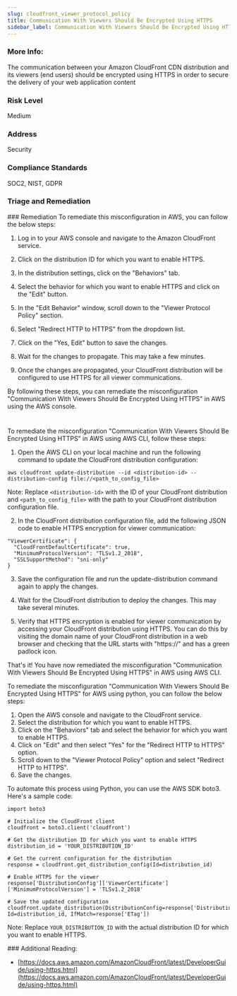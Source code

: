 ```yaml
---
slug: cloudfront_viewer_protocol_policy
title: Communication With Viewers Should Be Encrypted Using HTTPS
sidebar_label: Communication With Viewers Should Be Encrypted Using HTTPS
---
```


### More Info:

The communication between your Amazon CloudFront CDN distribution and its viewers (end users) should be encrypted using HTTPS in order to secure the delivery of your web application content

### Risk Level

Medium

### Address

Security

### Compliance Standards

SOC2, NIST, GDPR


### Triage and Remediation
<Tabs>
<Tab title='Remediation'>
### Remediation

<AccordionGroup>
<Accordion title='Using Console' defaultOpen='true'>
To remediate this misconfiguration in AWS, you can follow the below steps:

1. Log in to your AWS console and navigate to the Amazon CloudFront service.

2. Click on the distribution ID for which you want to enable HTTPS.

3. In the distribution settings, click on the "Behaviors" tab.

4. Select the behavior for which you want to enable HTTPS and click on the "Edit" button.

5. In the "Edit Behavior" window, scroll down to the "Viewer Protocol Policy" section.

6. Select "Redirect HTTP to HTTPS" from the dropdown list.

7. Click on the "Yes, Edit" button to save the changes.

8. Wait for the changes to propagate. This may take a few minutes.

9. Once the changes are propagated, your CloudFront distribution will be configured to use HTTPS for all viewer communications.

By following these steps, you can remediate the misconfiguration "Communication With Viewers Should Be Encrypted Using HTTPS" in AWS using the AWS console.

#
</Accordion>

<Accordion title='Using CLI'>
To remediate the misconfiguration "Communication With Viewers Should Be Encrypted Using HTTPS" in AWS using AWS CLI, follow these steps:

1. Open the AWS CLI on your local machine and run the following command to update the CloudFront distribution configuration:

```
aws cloudfront update-distribution --id <distribution-id> --distribution-config file://<path_to_config_file>
```

Note: Replace `<distribution-id>` with the ID of your CloudFront distribution and `<path_to_config_file>` with the path to your CloudFront distribution configuration file.

2. In the CloudFront distribution configuration file, add the following JSON code to enable HTTPS encryption for viewer communication:

```
"ViewerCertificate": {
  "CloudFrontDefaultCertificate": true,
  "MinimumProtocolVersion": "TLSv1.2_2018",
  "SSLSupportMethod": "sni-only"
}
```

3. Save the configuration file and run the update-distribution command again to apply the changes.

4. Wait for the CloudFront distribution to deploy the changes. This may take several minutes.

5. Verify that HTTPS encryption is enabled for viewer communication by accessing your CloudFront distribution using HTTPS. You can do this by visiting the domain name of your CloudFront distribution in a web browser and checking that the URL starts with "https://" and has a green padlock icon.

That's it! You have now remediated the misconfiguration "Communication With Viewers Should Be Encrypted Using HTTPS" in AWS using AWS CLI.
</Accordion>

<Accordion title='Using Python'>
To remediate the misconfiguration "Communication With Viewers Should Be Encrypted Using HTTPS" for AWS using python, you can follow the below steps:

1. Open the AWS console and navigate to the CloudFront service.
2. Select the distribution for which you want to enable HTTPS.
3. Click on the "Behaviors" tab and select the behavior for which you want to enable HTTPS.
4. Click on "Edit" and then select "Yes" for the "Redirect HTTP to HTTPS" option.
5. Scroll down to the "Viewer Protocol Policy" option and select "Redirect HTTP to HTTPS".
6. Save the changes.

To automate this process using Python, you can use the AWS SDK boto3. Here's a sample code:

```
import boto3

# Initialize the CloudFront client
cloudfront = boto3.client('cloudfront')

# Get the distribution ID for which you want to enable HTTPS
distribution_id = 'YOUR_DISTRIBUTION_ID'

# Get the current configuration for the distribution
response = cloudfront.get_distribution_config(Id=distribution_id)

# Enable HTTPS for the viewer
response['DistributionConfig']['ViewerCertificate']['MinimumProtocolVersion'] = 'TLSv1.2_2018'

# Save the updated configuration
cloudfront.update_distribution(DistributionConfig=response['DistributionConfig'], Id=distribution_id, IfMatch=response['ETag'])
```

Note: Replace `YOUR_DISTRIBUTION_ID` with the actual distribution ID for which you want to enable HTTPS.
</Accordion>

</AccordionGroup>
</Tab>
</Tabs>
### Additional Reading:

- [https://docs.aws.amazon.com/AmazonCloudFront/latest/DeveloperGuide/using-https.html](https://docs.aws.amazon.com/AmazonCloudFront/latest/DeveloperGuide/using-https.html) 

